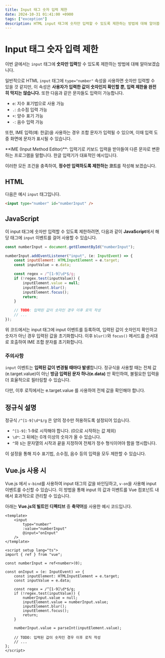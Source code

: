 ```yaml
---
title: Input 태그 숫자 입력 제한
date: 2024-10-31 01:41:00 +0900
tags: ["exception"]
description: HTML input 태그에 숫자만 입력할 수 있도록 제한하는 방법에 대해 알아봅니다.
---
```



# Input 태그 숫자 입력 제한

이번 글에서는 `input` 태그에 **숫자만 입력**할 수 있도록 제한하는 방법에 대해 알아보겠습니다.

일반적으로 HTML `input` 태그에 `type="number"` 속성을 사용하면 숫자만 입력할 수 있을 것 같지만, 이 속성은 **사용자가 입력한 값이 숫자인지 확인할 뿐, 입력 제한을 완전히 막지는 않습니다.**
또한 다음과 같은 문자들도 입력이 가능합니다.

- `e`: 지수 표기법으로 사용 가능
- `.`: 소수점 입력 가능
- `+`: 양수 표기 가능
- `-`: 음수 입력 가능

또한, IME 입력(예: 한글)을 사용하는 경우 조합 문자가 입력될 수 있으며, 이때 입력 도중 화면에 문자가 표시될 수 있습니다.

<Callout type="info">
	**IME (Input Method Editor)**: 입력기로 키보드 입력을 받아들여 다른 문자로 변환하는 프로그램을 말합니다. 한글 입력기가 대표적인 예시입니다.
</Callout>

이러한 모든 조건을 충족하여, **정수만 입력하도록 제한하는 코드**를 작성해 보겠습니다.

## HTML

다음은 예시 `input` 태그입니다.

```html copy filename="index.html"
<input type="number" id="numberInput" />
```

## JavaScript

이 input 태그에 숫자만 입력할 수 있도록 제한하려면, 다음과 같이 **JavaScript**에서 해당 태그에 `input` 이벤트를 걸어 사용할 수 있습니다.

```javascript copy filename="index.ts"
const numberInput = document.getElementById("numberInput");

numberInput.addEventListener("input", (e: InputEvent) => {
	const inputElement: HTMLInputElement = e.target;
	const inputValue = e.data;

	const regex = /^[1-9]\d*$/g;
	if (!regex.test(inputValue)) {
		inputElement.value = null;
		inputElement.blur();
		inputElement.focus();
		return;
	}

	// TODO: 입력된 값이 숫자인 경우 이후 로직 작성
	// ...
});
```

위 코드에서는 input 태그에 input 이벤트를 등록하여, 입력된 값이 숫자인지 확인하고 숫자가 아닌 경우 입력된 값을 초기화합니다.
이후 `blur()`와 `focus()` 메서드를 순서대로 호출하여 IME 조합 문자를 초기화합니다.

### 주의사항
`input` 이벤트는 **입력된 값이 변경될 때마다 발생**합니다.
정규식을 사용할 때는 전체 값(e.target.value)이 아닌 **방금 입력된 문자 하나(e.data)** 만 확인하여, 불필요한 입력을 더 효율적으로 필터링할 수 있습니다.

다만, 이후 로직에서는 e.target.value 를 사용하여 전체 값을 확인해야 합니다.

## 정규식 설명

정규식 `/^[1-9]\d*$/g` 은 양의 정수만 허용하도록 설정되어 있습니다.

- `^[1-9]`: 1-9로 시작해야 합니다. (0으로 시작하는 값 제외)
- `\d*`: 그 뒤에는 0개 이상의 숫자가 올 수 있습니다.
- `^`와 `$`는 문자열의 시작과 끝을 지정하여 전체가 정수 형식이어야 함을 명시합니다.

이 설정을 통해 지수 표기법, 소수점, 음수 등의 입력을 모두 제한할 수 있습니다.

## Vue.js 사용 시

Vue.js 에서 `v-bind`를 사용하여 input 태그의 값을 바인딩하고, `v-on`을 사용해 input 이벤트를 수신할 수 있습니다.
이 방법을 통해 input 의 값과 이벤트를 Vue 컴포넌트 내에서 효과적으로 관리할 수 있습니다.

아래는 **Vue.js의 빌트인 디렉티브** 중 **축약어**를 사용한 예시 코드입니다.

```vue copy filename="index.vue"
<template>
	<input
		type="number"
		:value="numberInput"
		@input="onInput"
	/>
</template>

<script setup lang="ts">
import { ref } from "vue";

const numberInput = ref<number>(0);

const onInput = (e: InputEvent) => {
	const inputElement: HTMLInputElement = e.target;
	const inputValue = e.data;

	const regex = /^[1-9]\d*$/g;
	if (!regex.test(inputValue)) {
		numberInput.value = null;
		inputElement.value = numberInput.value;
		inputElement.blur();
		inputElement.focus();
		return;
	}

	numberInput.value = parseInt(inputElement.value);

	// TODO: 입력된 값이 숫자인 경우 이후 로직 작성
	// ...
};
</script>
```